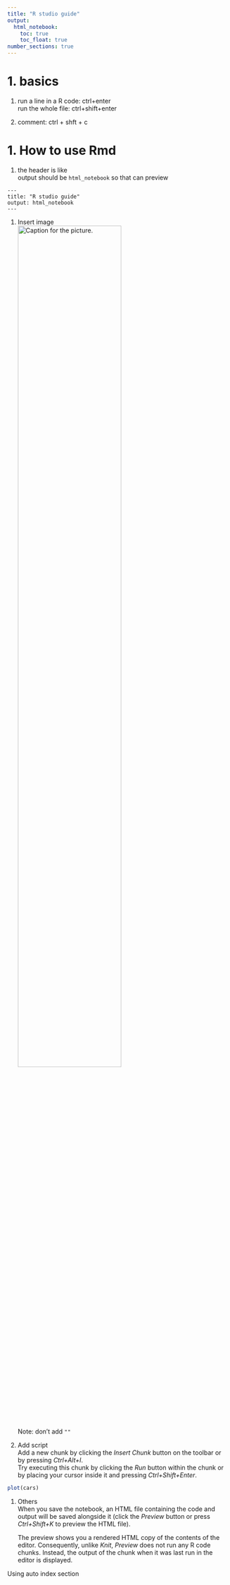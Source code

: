 ```yaml
---
title: "R studio guide"
output: 
  html_notebook:
    toc: true
    toc_float: true
number_sections: true
---
```



# 1. basics

1.   
run a line in a R code: ctrl+enter  
run the whole file: ctrl+shift+enter

1. comment: ctrl + shft + c

# 1. How to use Rmd

1. the header is like   
output should be `html_notebook` so that can preview
```
---
title: "R studio guide"
output: html_notebook
---
```

1. Insert image  
    ![Caption for the picture.](./images/img1.png){width=70%}  
    Note: don't add `""`

1. Add script  
    Add a new chunk by clicking the *Insert Chunk* button on the toolbar or by pressing *Ctrl+Alt+I*.  
    Try executing this chunk by clicking the *Run* button within the chunk or by placing your cursor inside it and pressing *Ctrl+Shift+Enter*. 
```r
plot(cars)
```  

1. Others  
    When you save the notebook, an HTML file containing the code and output will be saved alongside it (click the *Preview* button or press *Ctrl+Shift+K* to preview the HTML file).
    
    The preview shows you a rendered HTML copy of the contents of the editor. Consequently, unlike *Knit*, *Preview* does not run any R code chunks. Instead, the output of the chunk when it was last run in the editor is displayed.
    
    
Using auto index section
